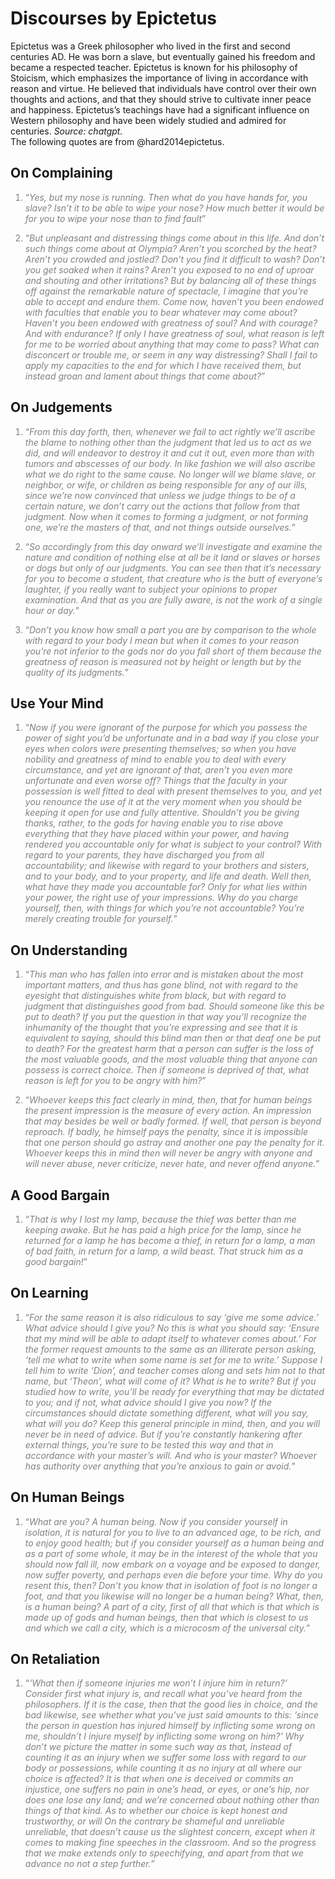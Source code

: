 # Discourses by Epictetus

Epictetus was a Greek philosopher who lived in the first and second centuries AD. He was born a slave, but eventually gained his freedom and became a respected teacher. Epictetus is known for his philosophy of Stoicism, which emphasizes the importance of living in accordance with reason and virtue. He believed that individuals have control over their own thoughts and actions, and that they should strive to cultivate inner peace and happiness. Epictetus's teachings have had a significant influence on Western philosophy and have been widely studied and admired for centuries. *Source: chatgpt.*\
The following quotes are from @hard2014epictetus.

## On Complaining

::: {style="color: gray"}
1.  "*Yes, but my nose is running. Then what do you have hands for, you slave? Isn't it to be able to wipe your nose? How much better it would be for you to wipe your nose than to find fault*"
:::

::: {style="color: gray"}
2.  "*But unpleasant and distressing things come about in this life. And don't such things come about at Olympia? Aren't you scorched by the heat? Aren't you crowded and jostled? Don't you find it difficult to wash? Don't you get soaked when it rains? Aren't you exposed to no end of uproar and shouting and other irritations? But by balancing all of these things off against the remarkable nature of spectacle, I imagine that you're able to accept and endure them. Come now, haven't you been endowed with faculties that enable you to bear whatever may come about? Haven't you been endowed with greatness of soul? And with courage? And with endurance? If only I have greatness of soul, what reason is left for me to be worried about anything that may come to pass? What can disconcert or trouble me, or seem in any way distressing? Shall I fail to apply my capacities to the end for which I have received them, but instead groan and lament about things that come about?*"
:::

## On Judgements

::: {style="color: gray"}
1.  "*From this day forth, then, whenever we fail to act rightly we'll ascribe the blame to nothing other than the judgment that led us to act as we did, and will endeavor to destroy it and cut it out, even more than with tumors and abscesses of our body. In like fashion we will also ascribe what we do right to the same cause. No longer will we blame slave, or neighbor, or wife, or children as being responsible for any of our ills, since we're now convinced that unless we judge things to be of a certain nature, we don't carry out the actions that follow from that judgment. Now when it comes to forming a judgment, or not forming one, we're the masters of that, and not things outside ourselves.*"
:::

::: {style="color: gray"}
2.  "*So accordingly from this day onward we'll investigate and examine the nature and condition of nothing else at all be it land or slaves or horses or dogs but only of our judgments. You can see then that it's necessary for you to become a student, that creature who is the butt of everyone's laughter, if you really want to subject your opinions to proper examination. And that as you are fully aware, is not the work of a single hour or day.*"
:::

::: {style="color: gray"}
3.  "*Don't you know how small a part you are by comparison to the whole with regard to your body I mean but when it comes to your reason you're not inferior to the gods nor do you fall short of them because the greatness of reason is measured not by height or length but by the quality of its judgments.*"
:::

## Use Your Mind

::: {style="color: gray"}
1.  "*Now if you were ignorant of the purpose for which you possess the power of sight you'd be unfortunate and in a bad way if you close your eyes when colors were presenting themselves; so when you have nobility and greatness of mind to enable you to deal with every circumstance, and yet are ignorant of that, aren't you even more unfortunate and even worse off? Things that the faculty in your possession is well fitted to deal with present themselves to you, and yet you renounce the use of it at the very moment when you should be keeping it open for use and fully attentive. Shouldn't you be giving thanks, rather, to the gods for having enable you to rise above everything that they have placed within your power, and having rendered you accountable only for what is subject to your control? With regard to your parents, they have discharged you from all accountability; and likewise with regard to your brothers and sisters, and to your body, and to your property, and life and death. Well then, what have they made you accountable for? Only for what lies within your power, the right use of your impressions. Why do you charge yourself, then, with things for which you're not accountable? You're merely creating trouble for yourself.*"
:::

## On Understanding

::: {style="color: gray"}
1.  "*This man who has fallen into error and is mistaken about the most important matters, and thus has gone blind, not with regard to the eyesight that distinguishes white from black, but with regard to judgment that distinguishes good from bad. Should someone like this be put to death? If you put the question in that way you'll recognize the inhumanity of the thought that you're expressing and see that it is equivalent to saying, should this blind man then or that deaf one be put to death? For the greatest harm that a person can suffer is the loss of the most valuable goods, and the most valuable thing that anyone can possess is correct choice. Then if someone is deprived of that, what reason is left for you to be angry with him?*"
:::

::: {style="color: gray"}
2.  "*Whoever keeps this fact clearly in mind, then, that for human beings the present impression is the measure of every action. An impression that may besides be well or badly formed. If well, that person is beyond reproach. If badly, he himself pays the penalty, since it is impossible that one person should go astray and another one pay the penalty for it. Whoever keeps this in mind then will never be angry with anyone and will never abuse, never criticize, never hate, and never offend anyone.*"
:::

## A Good Bargain

::: {style="color: gray"}
1.  "*That is why I lost my lamp, because the thief was better than me keeping awake. But he has paid a high price for the lamp, since he returned for a lamp he has become a thief, in return for a lamp, a man of bad faith, in return for a lamp, a wild beast. That struck him as a good bargain!*"
:::

## On Learning

::: {style="color: gray"}
1.  "*For the same reason it is also ridiculous to say 'give me some advice.' What advice should I give you? No this is what you should say: 'Ensure that my mind will be able to adapt itself to whatever comes about.' For the former request amounts to the same as an illiterate person asking, 'tell me what to write when some name is set for me to write.' Suppose I tell him to write 'Dion', and teacher comes along and sets him not to that name, but 'Theon', what will come of it? What is he to write? But if you studied how to write, you'll be ready for everything that may be dictated to you; and if not, what advice should I give you now? If the circumstances should dictate something different, what will you say, what will you do? Keep this general principle in mind, then, and you will never be in need of advice. But if you're constantly hankering after external things, you're sure to be tested this way and that in accordance with your master's will. And who is your master? Whoever has authority over anything that you're anxious to gain or avoid.*"
:::

## On Human Beings

::: {style="color: gray"}
1.  "*What are you? A human being. Now if you consider yourself in isolation, it is natural for you to live to an advanced age, to be rich, and to enjoy good health; but if you consider yourself as a human being and as a part of some whole, it may be in the interest of the whole that you should now fall ill, now embark on a voyage and be exposed to danger, now suffer poverty, and perhaps even die before your time. Why do you resent this, then? Don't you know that in isolation of foot is no longer a foot, and that you likewise will no longer be a human being? What, then, is a human being? A part of a city, first of all that which is that which is made up of gods and human beings, then that which is closest to us and which we call a city, which is a microcosm of the universal city.*"
:::

## On Retaliation

::: {style="color: gray"}
1.  "*'What then if someone injuries me won't I injure him in return?' Consider first what injury is, and recall what you've heard from the philosophers. If it is the case, then that the good lies in choice, and the bad likewise, see whether what you've just said amounts to this: 'since the person in question has injured himself by inflicting some wrong on me, shouldn't I injure myself by inflicting some wrong on him?' Why don't we picture the matter in some such way as that, instead of counting it as an injury when we suffer some loss with regard to our body or possessions, while counting it as no injury at all where our choice is affected? It is that when one is deceived or commits an injustice, one suffers no pain in one's head, or eyes, or one's hip, nor does one lose any land; and we're concerned about nothing other than things of that kind. As to whether our choice is kept honest and trustworthy, or will On the contrary be shameful and unreliable unreliable, that doesn't cause us the slightest concern, except when it comes to making fine speeches in the classroom. And so the progress that we make extends only to speechifying, and apart from that we advance no not a step further.*"
:::
